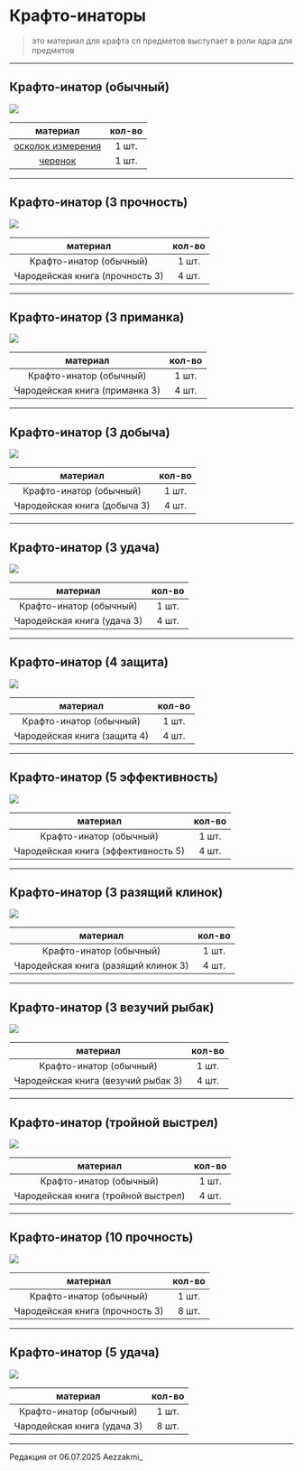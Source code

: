# Крафто-инаторы
> это материал для крафта сп предметов 
> выступает в роли ядра для предметов

--------

## Крафто-инатор (обычный)

<img src="https://raw.githubusercontent.com/mc-eternity/web-wikipages/refs/heads/master/assets/craftoinator.webp" />

| материал | кол-во |
| :---------: | :---------: |
| [осколок измерения](https://www.etty.su/docs/wiki-survival/seasonpass/material) | 1 шт. |
| [черенок](https://www.etty.su/docs/wiki-survival/seasonpass/material) | 1 шт. |

--------

## Крафто-инатор (3 прочность)

<img src="https://raw.githubusercontent.com/mc-eternity/web-wikipages/refs/heads/master/assets/craft3proch.webp" />

| материал | кол-во |
| :---------: | :---------: |
| Крафто-инатор (обычный) | 1 шт. |
| Чародейская книга (прочность 3) | 4 шт. |

--------

## Крафто-инатор (3 приманка)

<img src="https://raw.githubusercontent.com/mc-eternity/web-wikipages/refs/heads/master/assets/craft3primanka.webp" />

| материал | кол-во |
| :---------: | :---------: |
| Крафто-инатор (обычный) | 1 шт. |
| Чародейская книга (приманка 3) | 4 шт. |

--------

## Крафто-инатор (3 добыча)

<img src="https://raw.githubusercontent.com/mc-eternity/web-wikipages/refs/heads/master/assets/craft3dobich.webp" />

| материал | кол-во |
| :---------: | :---------: |
| Крафто-инатор (обычный) | 1 шт. |
| Чародейская книга (добыча 3) | 4 шт. |

--------

## Крафто-инатор (3 удача)

<img src="https://raw.githubusercontent.com/mc-eternity/web-wikipages/refs/heads/master/assets/craft3luck.webp" />

| материал | кол-во |
| :---------: | :---------: |
| Крафто-инатор (обычный) | 1 шт. |
| Чародейская книга (удача 3) | 4 шт. |

--------

## Крафто-инатор (4 защита)

<img src="https://raw.githubusercontent.com/mc-eternity/web-wikipages/refs/heads/master/assets/craft4za.webp" />

| материал | кол-во |
| :---------: | :---------: |
| Крафто-инатор (обычный) | 1 шт. |
| Чародейская книга (защита 4) | 4 шт. |

--------

## Крафто-инатор (5 эффективность)

<img src="https://raw.githubusercontent.com/mc-eternity/web-wikipages/refs/heads/master/assets/craft5eff.webp" />

| материал | кол-во |
| :---------: | :---------: |
| Крафто-инатор (обычный) | 1 шт. |
| Чародейская книга (эффективность 5) | 4 шт. |

--------

## Крафто-инатор (3 разящий клинок)

<img src="https://raw.githubusercontent.com/mc-eternity/web-wikipages/refs/heads/master/assets/craft3catana.webp" />

| материал | кол-во |
| :---------: | :---------: |
| Крафто-инатор (обычный) | 1 шт. |
| Чародейская книга (разящий клинок 3) | 4 шт. |

--------

## Крафто-инатор (3 везучий рыбак)

<img src="https://raw.githubusercontent.com/mc-eternity/web-wikipages/refs/heads/master/assets/craft3fish.webp" />

| материал | кол-во |
| :---------: | :---------: |
| Крафто-инатор (обычный) | 1 шт. |
| Чародейская книга (везучий рыбак 3) | 4 шт. |

--------

## Крафто-инатор (тройной выстрел)

<img src="https://raw.githubusercontent.com/mc-eternity/web-wikipages/refs/heads/master/assets/crafttriple.webp" />

| материал | кол-во |
| :---------: | :---------: |
| Крафто-инатор (обычный) | 1 шт. |
| Чародейская книга (тройной выстрел) | 4 шт. |

--------

## Крафто-инатор (10 прочность)

<img src="https://raw.githubusercontent.com/mc-eternity/web-wikipages/refs/heads/master/assets/craft10prhn.webp" />

| материал | кол-во |
| :---------: | :---------: |
| Крафто-инатор (обычный) | 1 шт. |
| Чародейская книга (прочность 3) | 8 шт. |

--------

## Крафто-инатор (5 удача)

<img src="https://raw.githubusercontent.com/mc-eternity/web-wikipages/refs/heads/master/assets/craft5luck.webp" />

| материал | кол-во |
| :---------: | :---------: |
| Крафто-инатор (обычный) | 1 шт. |
| Чародейская книга (удача 3) | 8 шт. |

--------

<Badge bgColor="#ffad47" textColor="#000000">Редакция от 06.07.2025</Badge> <Badge bgColor="#88bfbd" textColor="#000000">Aezzakmi_</Badge>